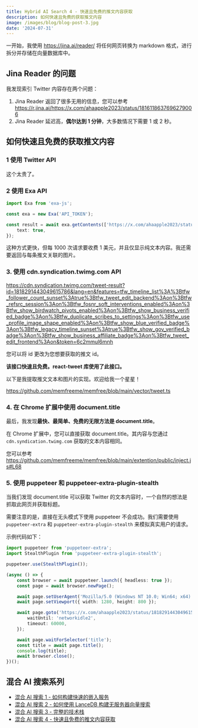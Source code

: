 ```yaml
---
title: Hybrid AI Search 4 - 快速且免费的推文内容获取
description: 如何快速且免费的获取推文内容
image: /images/blog/blog-post-3.jpg
date: '2024-07-31'
---
```


一开始，我使用 https://jina.ai/reader/ 将任何网页转换为 markdown 格式，进行拆分并存储在向量数据库中。

## Jina Reader 的问题

我发现索引 Twitter 内容存在两个问题：

1. Jina Reader 返回了很多无用的信息，您可以参考 https://r.jina.ai/https://x.com/ahaapple2023/status/1816118637696279006
2. Jina Reader 延迟高，**偶尔达到 1 分钟**，大多数情况下需要 1 或 2 秒。

## 如何快速且免费的获取推文内容

### 1 使用 Twitter API

这个太贵了。

### 2 使用 Exa API

```ts
import Exa from 'exa-js';

const exa = new Exa('API_TOKEN');

const result = await exa.getContents(['https://x.com/ahaapple2023/status/1816118637696279006'], {
    text: true,
});
```

这种方式更快，但每 1000 次请求要收费 1 美元，并且仅显示纯文本内容。我还需要返回与每条推文关联的图片。

### 3. 使用 cdn.syndication.twimg.com API

https://cdn.syndication.twimg.com/tweet-result?id=1818291443049615786&lang=en&features=tfw_timeline_list%3A%3Btfw_follower_count_sunset%3Atrue%3Btfw_tweet_edit_backend%3Aon%3Btfw_refsrc_session%3Aon%3Btfw_fosnr_soft_interventions_enabled%3Aon%3Btfw_show_birdwatch_pivots_enabled%3Aon%3Btfw_show_business_verified_badge%3Aon%3Btfw_duplicate_scribes_to_settings%3Aon%3Btfw_use_profile_image_shape_enabled%3Aon%3Btfw_show_blue_verified_badge%3Aon%3Btfw_legacy_timeline_sunset%3Atrue%3Btfw_show_gov_verified_badge%3Aon%3Btfw_show_business_affiliate_badge%3Aon%3Btfw_tweet_edit_frontend%3Aon&token=6c2mmul6mnh

您可以将 id 更改为您想要获取的推文 id。

**该接口快速且免费。react-tweet 库使用了此接口。**

以下是我提取推文文本和图片的实现。欢迎给我一个星星！

https://github.com/memfreeme/memfree/blob/main/vector/tweet.ts

### 4. 在 Chrome 扩展中使用 document.title

最后，我发现**最快、最简单、免费的无限方法是 document.title**。

在 Chrome 扩展中，您可以直接获取 document.title。其内容与您通过 `cdn.syndication.twimg.com` 获取的文本内容相同。

您可以参考 https://github.com/memfreeme/memfree/blob/main/extention/public/inject.js#L68

### 5. 使用 puppeteer 和 puppeteer-extra-plugin-stealth

当我们发现 document.title 可以获取 Twitter 的文本内容时，一个自然的想法是抓取此网页并获取标题。

需要注意的是，直接在无头模式下使用 puppeteer 不会成功。我们需要使用 `puppeteer-extra` 和 `puppeteer-extra-plugin-stealth` 来模拟真实用户的请求。

示例代码如下：

```ts
import puppeteer from 'puppeteer-extra';
import StealthPlugin from 'puppeteer-extra-plugin-stealth';

puppeteer.use(StealthPlugin());

(async () => {
    const browser = await puppeteer.launch({ headless: true });
    const page = await browser.newPage();

    await page.setUserAgent('Mozilla/5.0 (Windows NT 10.0; Win64; x64) AppleWebKit/537.36 (KHTML, like Gecko) Chrome/91.0.4472.124 Safari/537.36');
    await page.setViewport({ width: 1280, height: 800 });

    await page.goto('https://x.com/ahaapple2023/status/1818291443049615786', {
        waitUntil: 'networkidle2',
        timeout: 60000,
    });

    await page.waitForSelector('title');
    const title = await page.title();
    console.log(title);
    await browser.close();
})();
```

## 混合 AI 搜索系列

-   [混合 AI 搜索 1 - 如何构建快速的嵌入服务](https://www.memfree.me/blog/fast-local-embedding-service)
-   [混合 AI 搜索 2 - 如何使用 LanceDB 构建无服务器向量搜索](https://www.memfree.me/blog/serverless-vector-search-lancedb)
-   [混合 AI 搜索 3 - 完整的技术栈](https://www.memfree.me/blog/hybrid-ai-search-tech-stack)
-   [混合 AI 搜索 4 - 快速且免费的推文内容获取](https://www.memfree.me/blog/tweet-content-fast-free)
